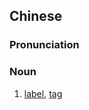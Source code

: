 {{also|签条}}
==Chinese==
{{zh-forms|s=签条|t2=籤條}}

===Pronunciation===
{{zh-pron
|m=qiāntiáo
|c=cim1 tiu4
|cat=n
}}

===Noun===
{{zh-noun}}

# [[label]], [[tag]]